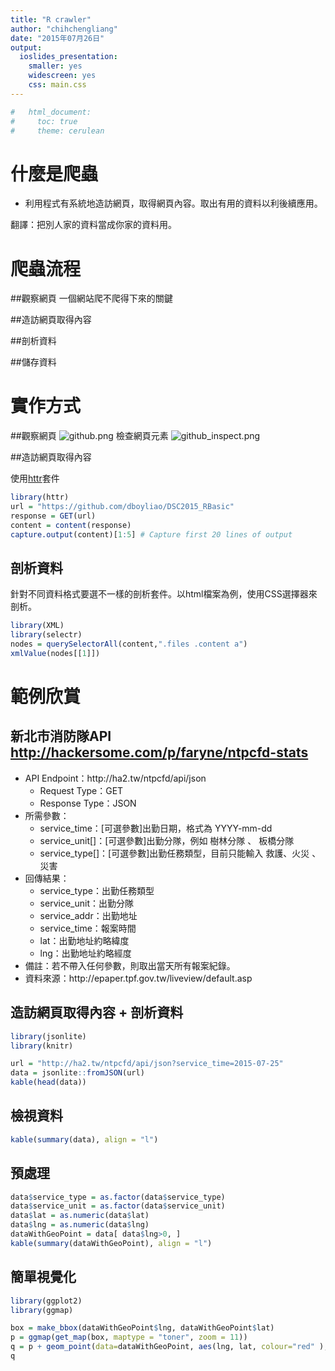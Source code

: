 ```yaml
---
title: "R crawler"
author: "chihchengliang"
date: "2015年07月26日"
output:
  ioslides_presentation:
    smaller: yes
    widescreen: yes
    css: main.css
---
```


```r
#   html_document:
#     toc: true
#     theme: cerulean
```


# 什麼是爬蟲
- 利用程式有系統地造訪網頁，取得網頁內容。取出有用的資料以利後續應用。

翻譯：把別人家的資料當成你家的資料用。


# 爬蟲流程

##觀察網頁
一個網站爬不爬得下來的關鍵

##造訪網頁取得內容

##剖析資料

##儲存資料


# 實作方式

##觀察網頁
![github.png](github.png)
檢查網頁元素
![github_inspect.png](github_inspect.png)

##造訪網頁取得內容

使用[httr](https://cran.r-project.org/web/packages/httr/httr.pdf)套件

```r
library(httr)
url = "https://github.com/dboyliao/DSC2015_RBasic"
response = GET(url)
content = content(response)
capture.output(content)[1:5] # Capture first 20 lines of output
```


## 剖析資料
針對不同資料格式要選不一樣的剖析套件。以html檔案為例，使用CSS選擇器來剖析。

```r
library(XML)
library(selectr)
nodes = querySelectorAll(content,".files .content a")
xmlValue(nodes[[1]])
```

# 範例欣賞

## 新北市消防隊API [http://hackersome.com/p/faryne/ntpcfd-stats](http://hackersome.com/p/faryne/ntpcfd-stats)

- API Endpoint：http://ha2.tw/ntpcfd/api/json
    - Request Type：GET
    - Response Type：JSON
- 所需參數：
    - service_time：[可選參數]出勤日期，格式為 YYYY-mm-dd
    - service_unit[]：[可選參數]出勤分隊，例如 樹林分隊 、 板橋分隊
    - service_type[]：[可選參數]出勤任務類型，目前只能輸入 救護、火災 、 災害
- 回傳結果：
    - service_type：出勤任務類型
    - service_unit：出勤分隊
    - service_addr：出勤地址
    - service_time：報案時間
    - lat：出勤地址約略緯度
    - lng：出勤地址約略經度
- 備註：若不帶入任何參數，則取出當天所有報案紀錄。
- 資料來源：http://epaper.tpf.gov.tw/liveview/default.asp

## 造訪網頁取得內容 + 剖析資料

```r
library(jsonlite)
library(knitr)

url = "http://ha2.tw/ntpcfd/api/json?service_time=2015-07-25"
data = jsonlite::fromJSON(url)
kable(head(data))
```

## 檢視資料

```r
kable(summary(data), align = "l")
```

## 預處理

```r
data$service_type = as.factor(data$service_type)
data$service_unit = as.factor(data$service_unit)
data$lat = as.numeric(data$lat)
data$lng = as.numeric(data$lng)
dataWithGeoPoint = data[ data$lng>0, ]
kable(summary(dataWithGeoPoint), align = "l")
```

## 簡單視覺化

```r
library(ggplot2)
library(ggmap)

box = make_bbox(dataWithGeoPoint$lng, dataWithGeoPoint$lat) 
p = ggmap(get_map(box, maptype = "toner", zoom = 11)) 
q = p + geom_point(data=dataWithGeoPoint, aes(lng, lat, colour="red" ), size =3)+ theme(legend.position="none")
q
```

